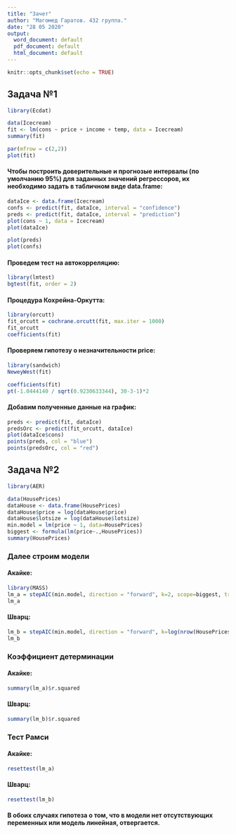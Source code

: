 ---
title: "Зачет"
author: "Магомед Гаратов. 432 группа."
date: "28 05 2020"
output:
  word_document: default
  pdf_document: default
  html_document: default
---

```{r setup, include=FALSE}
knitr::opts_chunk$set(echo = TRUE)
```

## Задача №1

```{r library(Ecdat)}
library(Ecdat)
```

```{r fit}
data(Icecream)
fit <- lm(cons ~ price + income + temp, data = Icecream)
summary(fit)

par(mfrow = c(2,2))
plot(fit)
```

#### Чтобы построить доверительные и прогнозые интервалы (по умолчанию 95%) для заданных значений регрессоров, их необходимо задать в табличном виде data.frame:

```{r }
dataIce <- data.frame(Icecream)
confs <- predict(fit, dataIce, interval = "confidence")
preds <- predict(fit, dataIce, interval = "prediction")
plot(cons ~ 1, data = Icecream)
plot(dataIce)

plot(preds)
plot(confs)

```

#### Проведем тест на автокорреляцию:
```{r }
library(lmtest)
bgtest(fit, order = 2)
```

#### Процедура Кохрейна-Оркутта:
```{r }
library(orcutt)
fit_orcutt = cochrane.orcutt(fit, max.iter = 1000)
fit_orcutt
coefficients(fit)
```

#### Проверяем гипотезу о незначительности price:

```{r }
library(sandwich)
NeweyWest(fit)

coefficients(fit)
pt(-1.0444140 / sqrt(0.9230633344), 30-3-1)*2
```

#### Добавим полученные данные на график:

```{r }
preds <- predict(fit, dataIce)
predsOrc <- predict(fit_orcutt, dataIce)
plot(dataIce$cons)
points(preds, col = "blue")
points(predsOrc, col = "red")

```

## Задача №2

```{r library(AER)}
library(AER)
```

```{r HousePrices}
data(HousePrices)
dataHouse <- data.frame(HousePrices)
dataHouse$price = log(dataHouse$price)
dataHouse$lotsize = log(dataHouse$lotsize)
min.model = lm(price ~ 1, data=HousePrices)
biggest <- formula(lm(price~.,HousePrices))
summary(HousePrices)
```

### Далее строим модели
#### Акайке:

```{r im_a}
library(MASS)
lm_a = stepAIC(min.model, direction = "forward", k=2, scope=biggest, trace = FALSE)
lm_a
```

#### Шварц:

```{r im_b}
lm_b = stepAIC(min.model, direction = "forward", k=log(nrow(HousePrices)), scope=biggest, trace = FALSE)
lm_b
```

### Коэффициент детерминации
#### Акайке:

```{r (lm_a)$r.squared}
summary(lm_a)$r.squared
```

#### Шварц:

```{r (lm_b)$r.squared}
summary(lm_b)$r.squared
```

### Тест Рамси               
#### Акайке:

```{r resettest(lm_a)}
resettest(lm_a)
```

#### Шварц:

```{r resettest(lm_b)}
resettest(lm_b)
```

#### В обоих случаях гипотеза о том, что в модели нет отсутствующих переменных или модель линейная, отвергается.